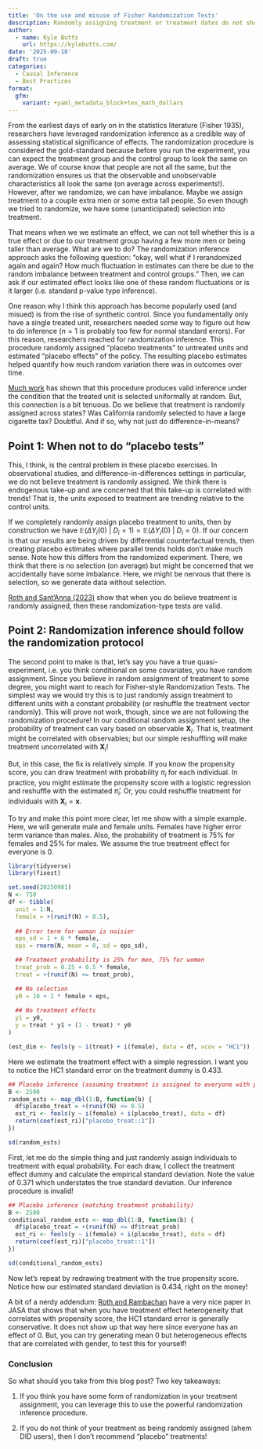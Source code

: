 ```yaml
---
title: 'On the use and misuse of Fisher Randomization Tests'
description: Randomly assigning treatment or treatment dates do not show observational estimators are robust (except in special cases)
author: 
  - name: Kyle Butts
    url: https://kylebutts.com/
date: '2025-09-18'
draft: true
categories:
  - Causal Inference
  - Best Practices
format:
  gfm:
    variant: +yaml_metadata_block+tex_math_dollars
---
```


From the earliest days of early on in the statistics literature (Fisher 1935), researchers have leveraged randomization inference as a credible way of assessing statistical significance of effects.
The randomization procedure is considered the gold-standard because before you run the experiment, you can expect the treatment group and the control group to look the same on average. 
We of course know that people are not all the same, but the randomization ensures us that the observable and unobservable characteristics all look the same (on average across experiments!). 
However, after we randomize, we can have imbalance. 
Maybe we assign treatment to a couple extra men or some extra tall people. 
So even though we tried to randomize, we have some (unanticipated) selection into treatment.

That means when we we estimate an effect, we can not tell whether this is a true effect or due to our treatment group having a few more men or being taller than average. 
What are we to do? 
The randomization inference approach asks the following question: "okay, well what if I rerandomized again and again? How much fluctuation in estimates can there be due to the random imbalance between treatment and control groups."
Then, we can ask if our estimated effect looks like one of these random fluctuations or is it larger (i.e. standard p-value type inference). 

One reason why I think this approach has become popularly used (and misued) is from the rise of synthetic control.
Since you fundamentally only have a single treated unit, researchers needed some way to figure out how to do inference ($n = 1$ is probably too few for normal standard errors).
For this reason, researchers reached for randomization inference. 
This procedure randomly assigned "placebo treatments" to untreated units and estimated "placebo effects" of the policy.
The resulting placebo estimates helped quantify how much random variation there was in outcomes over time.

[Much work](https://arxiv.org/pdf/2401.07152) has shown that this procedure produces valid inference under the condition that the treated unit is selected uniformally at random.
But, this connection is a bit tenuous. 
Do we believe that treatment is randomly assigned across states? 
Was California randomly selected to have a large cigarette tax? 
Doubtful. And if so, why not just do difference-in-means?

## Point 1: When not to do "placebo tests"

This, I think, is the central problem in these placebo exercises. 
In observational studies, and difference-in-differences settings in particular, we do not believe treatment is randomly assigned.
We think there is endogenous take-up and are concerned that this take-up is correlated with trends! 
That is, the units exposed to treatment are trending relative to the control units. 

If we completely randomly assign placebo treatment to units, then by construction we have $\mathbb{E}(\Delta Y_i(0) \ | \ D_i = 1) = \mathbb{E}(\Delta Y_i(0) \ | \ D_i = 0)$. 
If our concern is that our results are being driven by differential counterfactual trends, then creating placebo estimates where parallel trends holds don't make much sense.
Note how this differs from the randomized experiment.
There, we think that there is no selection (on average) but might be concerned that we accidentally have some imbalance. 
Here, we might be nervous that there is selection, so we generate data without selection. 

[Roth and Sant'Anna (2023)](https://psantanna.com/files/Roth_SantAnna_Staggered.pdf) show that when you do believe treatment is randomly assigned, then these randomization-type tests are valid.


## Point 2: Randomization inference should follow the randomization protocol


The second point to make is that, let's say you have a true quasi-experiment, i.e. you think conditional on some covariates, you have random assignment. 
Since you believe in random assignment of treatment to some degree, you might want to reach for Fisher-style Randomization Tests. 
The simplest way we would try this is to just randomly assign treatment to different units with a constant probability (or reshuffle the treatment vector randomly).
This will prove not work, though, since we are not following the randomization procedure! 
In our conditional random assignment setup, the probability of treatment can vary based on observable $\bm{X}_i$.
That is, treatment might be correlated with observables; but our simple reshuffling will make treatment uncorrelated with $\bm{X}_i$!

But, in this case, the fix is relatively simple.
If you know the propensity score, you can draw treatment with probability $\pi_i$ for each individual.
In practice, you might estimate the propensity score with a logistic regression and reshuffle with the estimated $\hat{\pi}_i$.
Or, you could reshuffle treatment for individuals with $\bm{X}_i = \bm{x}$.

To try and make this point more clear, let me show with a simple example.
Here, we will generate male and female units.
Females have higher error term variance than males.
Also, the probability of treatment is 75% for females and 25% for males.
We assume the true treatment effect for everyone is 0. 

```r
library(tidyverse)
library(fixest)

set.seed(20250981)
N <- 750
df <- tibble(
  unit = 1:N, 
  female = +(runif(N) > 0.5),
  
  ## Error term for woman is noisier
  eps_sd = 1 + 6 * female,
  eps = rnorm(N, mean = 0, sd = eps_sd),

  ## Treatment probability is 25% for men, 75% for women
  treat_prob = 0.25 + 0.5 * female,
  treat = +(runif(N) <= treat_prob),

  ## No selection
  y0 = 10 + 2 * female + eps,
  
  ## No treatment effects
  y1 = y0,
  y = treat * y1 + (1 - treat) * y0
)
```

```r
(est_dim <- feols(y ~ i(treat) + i(female), data = df, vcov = "HC1"))
```

Here we estimate the treatment effect with a simple regression.
I want you to notice the HC1 standard error on the treatment dummy is 0.433.

```r
## Placebo inference (assuming treatment is assigned to everyone with probability 50%)
B <- 2500
random_ests <- map_dbl(1:B, function(b) { 
  df$placebo_treat = +(runif(N) <= 0.5)
  est_ri <- feols(y ~ i(female) + i(placebo_treat), data = df)
  return(coef(est_ri)["placebo_treat::1"])
})

sd(random_ests)
```


First, let me do the simple thing and just randomly assign individuals to treatment with equal probability.
For each draw, I collect the treatment effect dummy and calculate the empirical standard deviation. 
Note the value of 0.371 which understates the true standard deviation. 
Our inference procedure is invalid!


```r
## Placebo inference (matching treatment probability)
B <- 2500
conditional_random_ests <- map_dbl(1:B, function(b) { 
  df$placebo_treat = +(runif(N) <= df$treat_prob)
  est_ri <- feols(y ~ i(female) + i(placebo_treat), data = df)
  return(coef(est_ri)["placebo_treat::1"])
})

sd(conditional_random_ests)
```

Now let's repeat by redrawing treatment with the true propensity score.
Notice how our estimated standard deviation is 0.434, right on the money! 

A bit of a nerdy addendum: [Roth and Rambachan](https://arxiv.org/pdf/2008.00602) have a very nice paper in JASA that shows that when you have treatment effect heterogeneity that correlates with propensity score, the HC1 standard error is generally conservative. 
It does not show up that way here since everyone has an effect of 0. 
But, you can try generating mean 0 but heterogeneous effects that are correlated with gender, to test this for yourself!


### Conclusion

So what should you take from this blog post? 
Two key takeaways:

1. If you think you have some form of randomization in your treatment assignment, you can leverage this to use the powerful randomization inference procedure.

2. If you do not think of your treatment as being randomly assigned (ahem DID users), then I don't recommend "placebo" treatments!





